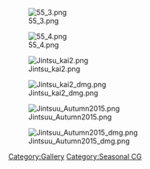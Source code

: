 [[File:55_3.png]]

[[File:55_4.png]]

[[File:Jintsu_kai2.png]]

[[File:Jintsu_kai2_dmg.png]]

[[File:Jintsuu Autumn2015.png]]

[[File:Jintsuu Autumn2015 dmg.png]]

[[Category:Gallery]]
[[Category:Seasonal CG]]